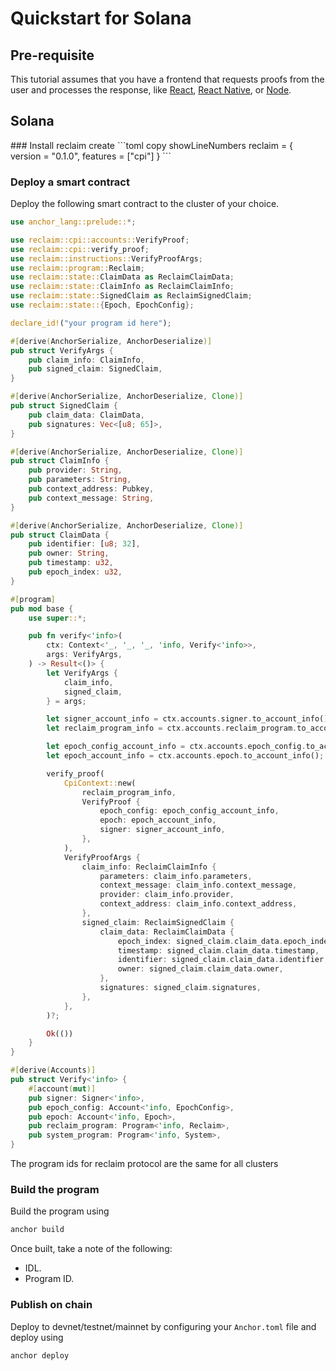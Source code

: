 

# Quickstart for Solana

## Pre-requisite

This tutorial assumes that you have a frontend that requests proofs from the user and processes the response, like [React](/js/frontend), [React Native](/react-native), or [Node](/js/backend).

## Solana

<Steps>
### Install reclaim create
```toml copy showLineNumbers
reclaim = { version = "0.1.0", features = ["cpi"] }
```

### Deploy a smart contract

Deploy the following smart contract to the cluster of your choice.

```rust copy showLineNumbers
use anchor_lang::prelude::*;

use reclaim::cpi::accounts::VerifyProof;
use reclaim::cpi::verify_proof;
use reclaim::instructions::VerifyProofArgs;
use reclaim::program::Reclaim;
use reclaim::state::ClaimData as ReclaimClaimData;
use reclaim::state::ClaimInfo as ReclaimClaimInfo;
use reclaim::state::SignedClaim as ReclaimSignedClaim;
use reclaim::state::{Epoch, EpochConfig};

declare_id!("your program id here");

#[derive(AnchorSerialize, AnchorDeserialize)]
pub struct VerifyArgs {
    pub claim_info: ClaimInfo,
    pub signed_claim: SignedClaim,
}

#[derive(AnchorSerialize, AnchorDeserialize, Clone)]
pub struct SignedClaim {
    pub claim_data: ClaimData,
    pub signatures: Vec<[u8; 65]>,
}

#[derive(AnchorSerialize, AnchorDeserialize, Clone)]
pub struct ClaimInfo {
    pub provider: String,
    pub parameters: String,
    pub context_address: Pubkey,
    pub context_message: String,
}

#[derive(AnchorSerialize, AnchorDeserialize, Clone)]
pub struct ClaimData {
    pub identifier: [u8; 32],
    pub owner: String,
    pub timestamp: u32,
    pub epoch_index: u32,
}

#[program]
pub mod base {
    use super::*;

    pub fn verify<'info>(
        ctx: Context<'_, '_, '_, 'info, Verify<'info>>,
        args: VerifyArgs,
    ) -> Result<()> {
        let VerifyArgs {
            claim_info,
            signed_claim,
        } = args;

        let signer_account_info = ctx.accounts.signer.to_account_info();
        let reclaim_program_info = ctx.accounts.reclaim_program.to_account_info();

        let epoch_config_account_info = ctx.accounts.epoch_config.to_account_info();
        let epoch_account_info = ctx.accounts.epoch.to_account_info();

        verify_proof(
            CpiContext::new(
                reclaim_program_info,
                VerifyProof {
                    epoch_config: epoch_config_account_info,
                    epoch: epoch_account_info,
                    signer: signer_account_info,
                },
            ),
            VerifyProofArgs {
                claim_info: ReclaimClaimInfo {
                    parameters: claim_info.parameters,
                    context_message: claim_info.context_message,
                    provider: claim_info.provider,
                    context_address: claim_info.context_address,
                },
                signed_claim: ReclaimSignedClaim {
                    claim_data: ReclaimClaimData {
                        epoch_index: signed_claim.claim_data.epoch_index,
                        timestamp: signed_claim.claim_data.timestamp,
                        identifier: signed_claim.claim_data.identifier,
                        owner: signed_claim.claim_data.owner,
                    },
                    signatures: signed_claim.signatures,
                },
            },
        )?;

        Ok(())
    }
}

#[derive(Accounts)]
pub struct Verify<'info> {
    #[account(mut)]
    pub signer: Signer<'info>,
    pub epoch_config: Account<'info, EpochConfig>,
    pub epoch: Account<'info, Epoch>,
    pub reclaim_program: Program<'info, Reclaim>,
    pub system_program: Program<'info, System>,
}

```

The program ids for reclaim protocol are the same for all clusters

### Build the program

Build the program using

```sh copy
anchor build
```

Once built, take a note of the following:

- IDL.
- Program ID.

### Publish on chain

Deploy to devnet/testnet/mainnet by configuring your `Anchor.toml` file and deploy using

```sh copy
anchor deploy
```

</Steps>

